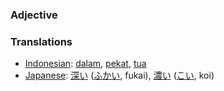 === Adjective ===

=== Translations ===
*[[Indonesian]]: [[dalam]], [[pekat]], [[tua]]
*[[Japanese]]: [[深い]] ([[ふかい]], fukai), [[濃い]] ([[こい]], koi)
